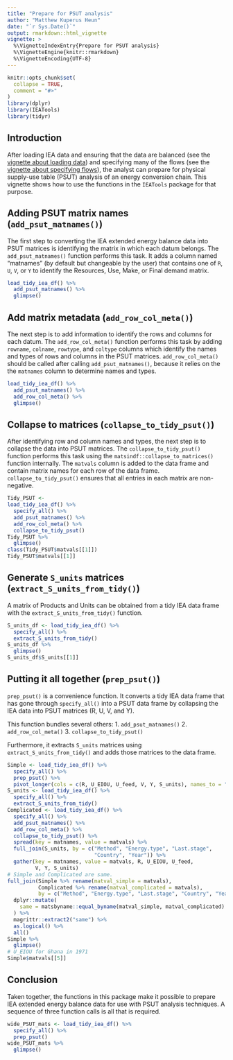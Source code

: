 ```yaml
---
title: "Prepare for PSUT analysis"
author: "Matthew Kuperus Heun"
date: "`r Sys.Date()`"
output: rmarkdown::html_vignette
vignette: >
  %\VignetteIndexEntry{Prepare for PSUT analysis}
  %\VignetteEngine{knitr::rmarkdown}
  %\VignetteEncoding{UTF-8}
---
```


```r
knitr::opts_chunk$set(
  collapse = TRUE,
  comment = "#>"
)
library(dplyr)
library(IEATools)
library(tidyr)
```

## Introduction

After loading IEA data and ensuring that the data are balanced 
(see the [vignette about loading data](https://matthewheun.github.io/IEATools/articles/IEATools.html)) and
specifying many of the flows
(see the [vignette about specifying flows](https://matthewheun.github.io/IEATools/articles/specify.html)),
the analyst can prepare for physical supply-use table (PSUT) analysis
of an energy conversion chain.
This vignette shows how to use the functions in the `IEATools` package
for that purpose.


## Adding PSUT matrix names (`add_psut_matnames()`)

The first step to converting the IEA extended energy balance data into PSUT matrices
is identifying the matrix in which each datum belongs.
The `add_psut_matnames()` function performs this task.
It adds a column named "matnames" (by default but changeable by the user)
that contains one of `R`, `U`, `V`, or `Y` to identify the 
Resources, Use, Make, or Final demand matrix.

```r
load_tidy_iea_df() %>% 
  add_psut_matnames() %>%
  glimpse()
```


## Add matrix metadata (`add_row_col_meta()`)

The next step is to add information to identify the rows and columns 
for each datum. 
The `add_row_col_meta()` function performs this task
by adding `rowname`, `colname`, `rowtype`, and `coltype` 
columns which identify the names and types of rows and columns in the PSUT matrices.
`add_row_col_meta()` should be called after 
calling `add_psut_matnames()`, 
because it relies on the the `matnames` column to 
determine names and types.

```r
load_tidy_iea_df() %>% 
  add_psut_matnames() %>%
  add_row_col_meta() %>% 
  glimpse()
```


## Collapse to matrices (`collapse_to_tidy_psut()`)

After identifying row and column names and types, 
the next step is to collapse the data into PSUT matrices.
The `collapse_to_tidy_psut()` function performs this task
using the `matsindf::collapse_to_matrices()` function internally.
The `matvals` column is added to the data frame and
contain matrix names for each row of the data frame.
`collapse_to_tidy_psut()` ensures that all 
entries in each matrix are non-negative.

```r
Tidy_PSUT <- 
load_tidy_iea_df() %>% 
  specify_all() %>% 
  add_psut_matnames() %>% 
  add_row_col_meta() %>% 
  collapse_to_tidy_psut()
Tidy_PSUT %>% 
  glimpse()
class(Tidy_PSUT$matvals[[1]])
Tidy_PSUT$matvals[[1]]
```


## Generate `S_units` matrices (`extract_S_units_from_tidy()`)

A matrix of Products and Units can be obtained from a tidy IEA data frame
with the `extract_S_units_from_tidy()` function.

```r
S_units_df <- load_tidy_iea_df() %>% 
  specify_all() %>% 
  extract_S_units_from_tidy()
S_units_df %>% 
  glimpse()
S_units_df$S_units[[1]]
```


## Putting it all together (`prep_psut()`)

`prep_psut()` is a convenience function.
It converts a tidy IEA data frame
that has gone through `specify_all()`
into a PSUT data frame
by collapsing the IEA data into PSUT matrices (R, U, V, and Y).

This function bundles several others:
1. `add_psut_matnames()`
2. `add_row_col_meta()`
3. `collapse_to_tidy_psut()`

Furthermore, it extracts `S_units` matrices using `extract_S_units_from_tidy()`
and adds those matrices to the data frame.

```r
Simple <- load_tidy_iea_df() %>% 
  specify_all() %>% 
  prep_psut() %>% 
  pivot_longer(cols = c(R, U_EIOU, U_feed, V, Y, S_units), names_to = "matnames", values_to = "matvals")
S_units <- load_tidy_iea_df() %>% 
  specify_all() %>% 
  extract_S_units_from_tidy()
Complicated <- load_tidy_iea_df() %>% 
  specify_all() %>% 
  add_psut_matnames() %>% 
  add_row_col_meta() %>% 
  collapse_to_tidy_psut() %>% 
  spread(key = matnames, value = matvals) %>% 
  full_join(S_units, by = c("Method", "Energy.type", "Last.stage", 
                            "Country", "Year")) %>% 
  gather(key = matnames, value = matvals, R, U_EIOU, U_feed, 
         V, Y, S_units)
# Simple and Complicated are same.
full_join(Simple %>% rename(matval_simple = matvals), 
          Complicated %>% rename(matval_complicated = matvals), 
          by = c("Method", "Energy.type", "Last.stage", "Country", "Year", "matnames")) %>% 
  dplyr::mutate(
    same = matsbyname::equal_byname(matval_simple, matval_complicated)
  ) %>% 
  magrittr::extract2("same") %>% 
  as.logical() %>% 
  all()
Simple %>% 
  glimpse()
# U_EIOU for Ghana in 1971
Simple$matvals[[5]]
```


## Conclusion

Taken together, 
the functions in this package make it possible to prepare IEA extended energy balance data
for use with PSUT analysis techniques. 
A sequence of three function calls is all that is required.

```r
wide_PSUT_mats <- load_tidy_iea_df() %>% 
  specify_all() %>% 
  prep_psut()
wide_PSUT_mats %>% 
  glimpse()
```

